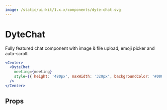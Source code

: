 ```yaml
---
image: /static/ui-kit/1.x.x/components/dyte-chat.svg
---
```


# DyteChat

Fully featured chat component with image & file upload, emoji picker and
auto-scroll.

```jsx
<Center>
  <DyteChat
    meeting={meeting}
    style={{ height: '480px', maxWidth: '320px', backgroundColor: '#000' }}
  />
</Center>
```

## Props

<PropsTable of="dyte-chat" />
